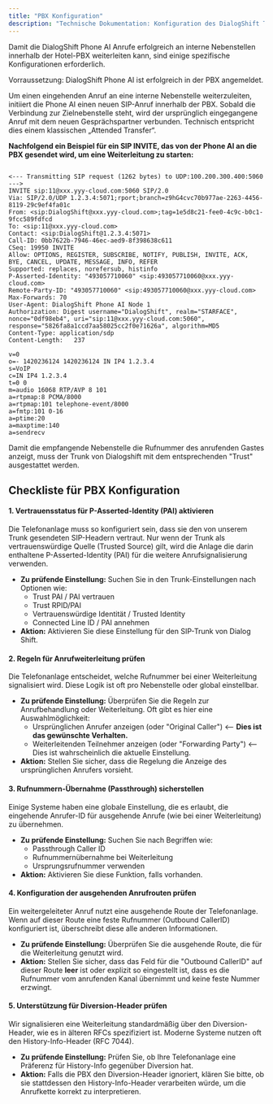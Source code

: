 ```yaml
---
title: "PBX Konfiguration"
description: "Technische Dokumentation: Konfiguration des DialogShift Trunk in der Hotel PBX"
---
```


Damit die DialogShift Phone AI Anrufe erfolgreich an interne Nebenstellen innerhalb der Hotel-PBX weiterleiten kann, sind einige spezifische Konfigurationen erforderlich.

<Note>
  Vorraussetzung: DialogShift Phone AI ist erfolgreich in der PBX angemeldet.
</Note>

Um einen eingehenden Anruf an eine interne Nebenstelle weiterzuleiten, initiiert die Phone AI einen neuen SIP-Anruf innerhalb der PBX. Sobald die Verbindung zur Zielnebenstelle steht, wird der ursprünglich eingegangene Anruf mit dem neuen Gesprächspartner verbunden. Technisch entspricht dies einem klassischen „Attended Transfer“.

**Nachfolgend ein Beispiel für ein SIP INVITE, das von der Phone AI an die PBX gesendet wird, um eine Weiterleitung zu starten:**

```log

<--- Transmitting SIP request (1262 bytes) to UDP:100.200.300.400:5060 --->
INVITE sip:11@xxx.yyy-cloud.com:5060 SIP/2.0
Via: SIP/2.0/UDP 1.2.3.4:5071;rport;branch=z9hG4cvc70b977ae-2263-4456-8119-29c9ef4fa01c
From: <sip:DialogShift@xxx.yyy-cloud.com>;tag=1e5d8c21-fee0-4c9c-b0c1-9fcc589fdfcd
To: <sip:11@xxx.yyy-cloud.com>
Contact: <sip:DialogShift@1.2.3.4:5071>
Call-ID: 0bb7622b-7946-46ec-aed9-8f398638c611
CSeq: 19950 INVITE
Allow: OPTIONS, REGISTER, SUBSCRIBE, NOTIFY, PUBLISH, INVITE, ACK, BYE, CANCEL, UPDATE, MESSAGE, INFO, REFER
Supported: replaces, norefersub, histinfo
P-Asserted-Identity: "493057710060" <sip:493057710060@xxx.yyy-cloud.com>
Remote-Party-ID: "493057710060" <sip:493057710060@xxx.yyy-cloud.com>
Max-Forwards: 70
User-Agent: DialogShift Phone AI Node 1
Authorization: Digest username="DialogShift", realm="STARFACE", nonce="0df98eb4", uri="sip:11@xxx.yyy-cloud.com:5060", response="5826fa8a1ccd7aa58025cc2f0e71626a", algorithm=MD5
Content-Type: application/sdp
Content-Length:   237

v=0
o=- 1420236124 1420236124 IN IP4 1.2.3.4
s=VoIP
c=IN IP4 1.2.3.4
t=0 0
m=audio 16068 RTP/AVP 8 101
a=rtpmap:8 PCMA/8000
a=rtpmap:101 telephone-event/8000
a=fmtp:101 0-16
a=ptime:20
a=maxptime:140
a=sendrecv
```

Damit die empfangende Nebenstelle die Rufnummer des anrufenden Gastes anzeigt, muss der Trunk von Dialogshift mit dem entsprechenden "Trust" ausgestattet werden.

## Checkliste für PBX Konfiguration

#### **1. Vertrauensstatus für P-Asserted-Identity (PAI) aktivieren**

Die Telefonanlage muss so konfiguriert sein, dass sie den von unserem Trunk gesendeten SIP-Headern vertraut. Nur wenn der Trunk als vertrauenswürdige Quelle (Trusted Source) gilt, wird die Anlage die darin enthaltene P-Asserted-Identity (PAI) für die weitere Anrufsignalisierung verwenden.

- **Zu prüfende Einstellung:** Suchen Sie in den Trunk-Einstellungen nach Optionen wie:
  - Trust PAI / PAI vertrauen
  - Trust RPID/PAI
  - Vertrauenswürdige Identität / Trusted Identity
  - Connected Line ID / PAI annehmen
- **Aktion:** Aktivieren Sie diese Einstellung für den SIP-Trunk von Dialog Shift.

#### **2. Regeln für Anrufweiterleitung prüfen**

Die Telefonanlage entscheidet, welche Rufnummer bei einer Weiterleitung signalisiert wird. Diese Logik ist oft pro Nebenstelle oder global einstellbar.

- **Zu prüfende Einstellung:** Überprüfen Sie die Regeln zur Anrufbehandlung oder Weiterleitung. Oft gibt es hier eine Auswahlmöglichkeit:
  - Ursprünglichen Anrufer anzeigen (oder "Original Caller") \<-- **Dies ist das gewünschte Verhalten.**
  - Weiterleitenden Teilnehmer anzeigen (oder "Forwarding Party") \<-- Dies ist wahrscheinlich die aktuelle Einstellung.
- **Aktion:** Stellen Sie sicher, dass die Regelung die Anzeige des ursprünglichen Anrufers vorsieht.

#### **3. Rufnummern-Übernahme (Passthrough) sicherstellen**

Einige Systeme haben eine globale Einstellung, die es erlaubt, die eingehende Anrufer-ID für ausgehende Anrufe (wie bei einer Weiterleitung) zu übernehmen.

- **Zu prüfende Einstellung:** Suchen Sie nach Begriffen wie:
  - Passthrough Caller ID
  - Rufnummernübernahme bei Weiterleitung
  - Ursprungsrufnummer verwenden
- **Aktion:** Aktivieren Sie diese Funktion, falls vorhanden.

#### **4. Konfiguration der ausgehenden Anrufrouten prüfen**

Ein weitergeleiteter Anruf nutzt eine ausgehende Route der Telefonanlage. Wenn auf dieser Route eine feste Rufnummer (Outbound CallerID) konfiguriert ist, überschreibt diese alle anderen Informationen.

- **Zu prüfende Einstellung:** Überprüfen Sie die ausgehende Route, die für die Weiterleitung genutzt wird.
- **Aktion:** Stellen Sie sicher, dass das Feld für die "Outbound CallerID" auf dieser Route **leer** ist oder explizit so eingestellt ist, dass es die Rufnummer vom anrufenden Kanal übernimmt und keine feste Nummer erzwingt.

#### **5. Unterstützung für Diversion-Header prüfen**

Wir signalisieren eine Weiterleitung standardmäßig über den Diversion-Header, wie es in älteren RFCs spezifiziert ist. Moderne Systeme nutzen oft den History-Info-Header (RFC 7044).

- **Zu prüfende Einstellung:** Prüfen Sie, ob Ihre Telefonanlage eine Präferenz für History-Info gegenüber Diversion hat.
- **Aktion:** Falls die PBX den Diversion-Header ignoriert, klären Sie bitte, ob sie stattdessen den History-Info-Header verarbeiten würde, um die Anrufkette korrekt zu interpretieren.
